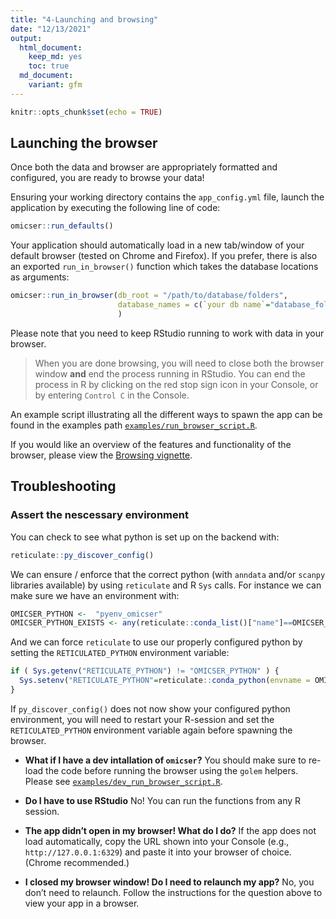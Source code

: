 ```yaml
---
title: "4-Launching and browsing"
date: "12/13/2021"
output:
  html_document: 
    keep_md: yes
    toc: true
  md_document:
    variant: gfm
---
```


```r
knitr::opts_chunk$set(echo = TRUE)
```


## Launching the browser

Once both the data and browser are appropriately formatted and configured, 
you are ready to browse your data!

Ensuring your working directory contains the `app_config.yml` file,
launch the application by executing the following line of code:

```r
omicser::run_defaults()
```

Your application should automatically load in a new tab/window of your default browser (tested on Chrome and Firefox).  If you prefer, there is also an exported `run_in_browser()` function which takes the database locations as arguments:

```r
omicser::run_in_browser(db_root = "/path/to/database/folders",
                        database_names = c(`your db name`="database_folder_name")
                        )
```

Please note that you need to keep RStudio running to work with data in your browser.

> When you are done browsing,
> you will need to close both the browser window **and** end the process running in RStudio.
> You can end the process in R by clicking on the red stop sign icon in your Console,
> or by entering `Control C` in the Console.

An example script illustrating all the different ways to spawn the app can be found in the examples path  [`examples/run_browser_script.R`](https://github.com/ndcn/omicser/blob/main/examples/run_browser_script.R).

If you would like an overview of the features and functionality of the browser,
please view the [Browsing vignette](browsing.md).


## Troubleshooting



### Assert the nescessary environment

You can  check to see what python is set up on the backend with:
```r
reticulate::py_discover_config()
```


We can ensure / enforce that the correct python (with `anndata` and/or `scanpy` libraries available) by using  `reticulate` and R `Sys` calls.  For instance we can make sure we have an environment with: 
```r
OMICSER_PYTHON <-  "pyenv_omicser"
OMICSER_PYTHON_EXISTS <- any(reticulate::conda_list()["name"]==OMICSER_PYTHON)
```

And we can force `reticulate` to use our properly configured python by setting the `RETICULATED_PYTHON` environment variable:
```r
if ( Sys.getenv("RETICULATE_PYTHON") != "OMICSER_PYTHON" ) {
  Sys.setenv("RETICULATE_PYTHON"=reticulate::conda_python(envname = OMICSER_PYTHON))
}
```

If `py_discover_config()` does not now show your configured python environment, you will need to restart your R-session and set the `RETICULATED_PYTHON` environment variable again before spawning the browser.



- **What if I have a dev intallation of `omicser`?**  You should make sure to re-load the code before running the browser using the `golem` helpers.  Please see
 [`examples/dev_run_browser_script.R`](https://github.com/ndcn/omicser/blob/main/examples/dev_run_browser_script.R).


- **Do I have to use RStudio** No! You can run the functions from any R session. 

- **The app didn't open in my browser! What do I do?** If the app does not load automatically,
copy the URL shown into your Console (e.g., `http://127.0.0.1:6329`)
and paste it into your browser of choice. (Chrome recommended.)

- **I closed my browser window! Do I need to relaunch my app?** No, you don't need to relaunch. Follow the instructions for the question above to view your app in a browser. 
